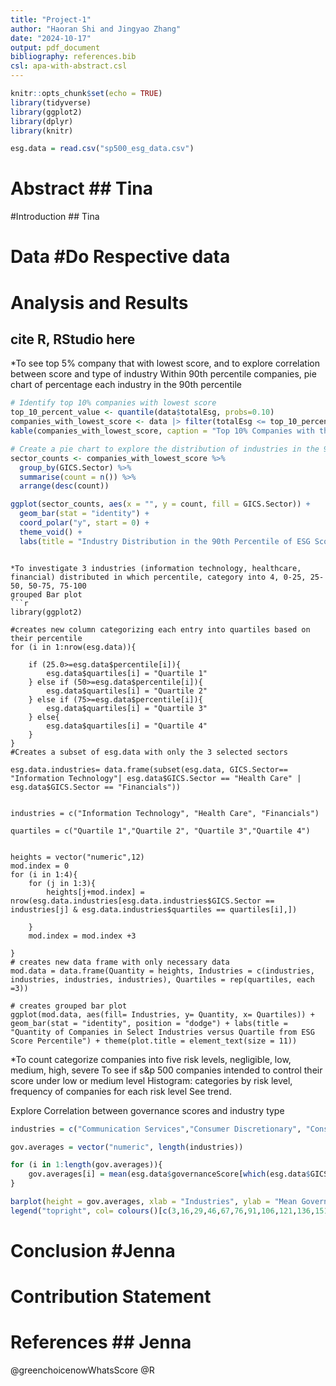 ```yaml
---
title: "Project-1"
author: "Haoran Shi and Jingyao Zhang"
date: "2024-10-17"
output: pdf_document
bibliography: references.bib
csl: apa-with-abstract.csl
---
```


```r
knitr::opts_chunk$set(echo = TRUE)
library(tidyverse)
library(ggplot2)
library(dplyr)
library(knitr)
```

```r
esg.data = read.csv("sp500_esg_data.csv")
```

# Abstract ## Tina


#Introduction ## Tina

# Data #Do Respective data

# Analysis and Results
## cite R, RStudio here
*To see top 5% company that with lowest score, and to explore correlation between score and type of industry 
Within 90th percentile companies, pie chart of percentage each industry in the 90th percentile 
```r
# Identify top 10% companies with lowest score
top_10_percent_value <- quantile(data$totalEsg, probs=0.10)
companies_with_lowest_score <- data |> filter(totalEsg <= top_10_percent_value)
kable(companies_with_lowest_score, caption = "Top 10% Companies with the Lowest ESG Scores")

# Create a pie chart to explore the distribution of industries in the 90th percentile
sector_counts <- companies_with_lowest_score %>%
  group_by(GICS.Sector) %>%
  summarise(count = n()) %>%
  arrange(desc(count))

ggplot(sector_counts, aes(x = "", y = count, fill = GICS.Sector)) +
  geom_bar(stat = "identity") +
  coord_polar("y", start = 0) +
  theme_void() +
  labs(title = "Industry Distribution in the 90th Percentile of ESG Scores")
```


```

*To investigate 3 industries (information technology, healthcare, financial) distributed in which percentile, category into 4, 0-25, 25-50, 50-75, 75-100
grouped Bar plot
```r
library(ggplot2)

#creates new column categorizing each entry into quartiles based on their percentile
for (i in 1:nrow(esg.data)){
    
    if (25.0>=esg.data$percentile[i]){
        esg.data$quartiles[i] = "Quartile 1"
    } else if (50>=esg.data$percentile[i]){
        esg.data$quartiles[i] = "Quartile 2"
    } else if (75>=esg.data$percentile[i]){
        esg.data$quartiles[i] = "Quartile 3"
    } else{
        esg.data$quartiles[i] = "Quartile 4"
    }
}
#Creates a subset of esg.data with only the 3 selected sectors

esg.data.industries= data.frame(subset(esg.data, GICS.Sector== "Information Technology"| esg.data$GICS.Sector == "Health Care" | esg.data$GICS.Sector == "Financials"))


industries = c("Information Technology", "Health Care", "Financials")

quartiles = c("Quartile 1","Quartile 2", "Quartile 3","Quartile 4")


heights = vector("numeric",12)
mod.index = 0
for (i in 1:4){
    for (j in 1:3){
        heights[j+mod.index] = nrow(esg.data.industries[esg.data.industries$GICS.Sector == industries[j] & esg.data.industries$quartiles == quartiles[i],])
        
    }
    mod.index = mod.index +3
    
}
# creates new data frame with only necessary data
mod.data = data.frame(Quantity = heights, Industries = c(industries, industries, industries, industries), Quartiles = rep(quartiles, each =3))

# creates grouped bar plot                      
ggplot(mod.data, aes(fill= Industries, y= Quantity, x= Quartiles)) +
geom_bar(stat = "identity", position = "dodge") + labs(title = "Quantity of Companies in Select Industries versus Quartile from ESG Score Percentile") + theme(plot.title = element_text(size = 11)) 

```

*To count categorize companies into five risk levels, negligible, low, medium, high, severe 
To see if s&p 500 companies intended to control their score under low or medium level 
Histogram: categories by risk level, frequency of companies for each risk level
See trend.


Explore Correlation between governance scores and industry type
```r
industries = c("Communication Services","Consumer Discretionary", "Consumer Staples", "Energy", "Financials", "Health Care", "Industrials", "Information Technology", "Materials", "Real Estate", "Utilities")

gov.averages = vector("numeric", length(industries))

for (i in 1:length(gov.averages)){
    gov.averages[i] = mean(esg.data$governanceScore[which(esg.data$GICS.Sector == industries[i])])
}

barplot(height = gov.averages, xlab = "Industries", ylab = "Mean Governance Scores", main = "Mean Governance Scores versus Industry Sector", las = 2, col = colours()[c(3,16,29,46,67,76,91,106,121,136,151)])
legend("topright", col= colours()[c(3,16,29,46,67,76,91,106,121,136,151)], legend = industries, cex = 0.5, pch = 16, ncol = 2)
```



# Conclusion #Jenna

# Contribution Statement

# References ## Jenna
@greenchoicenowWhatsScore
@R



